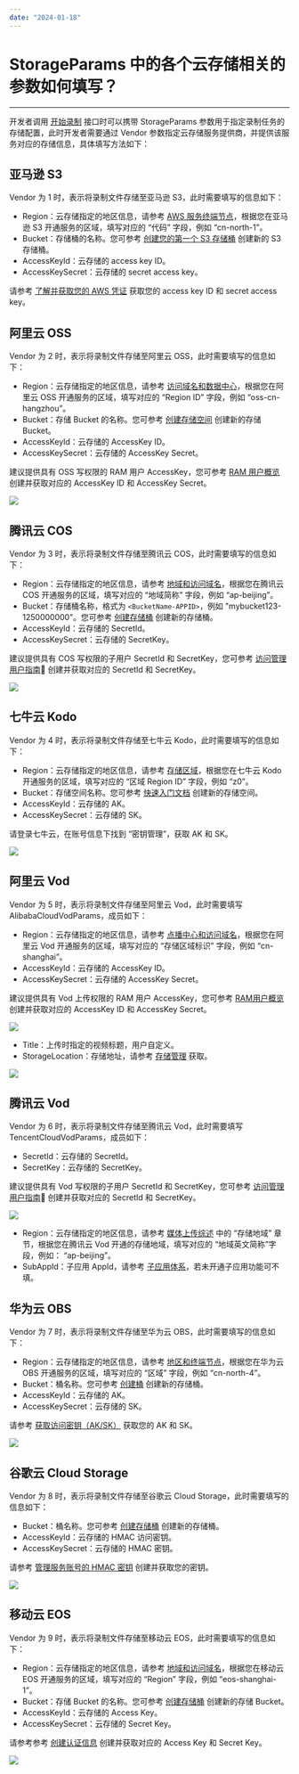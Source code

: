 ```yaml
---
date: "2024-01-18"
---
```

# StorageParams 中的各个云存储相关的参数如何填写？

---

开发者调用 [开始录制](https://doc-zh.zego.im/article/12322) 接口时可以携带 StorageParams 参数用于指定录制任务的存储配置，此时开发者需要通过 Vendor 参数指定云存储服务提供商，并提供该服务对应的存储信息，具体填写方法如下：

## 亚马逊 S3

Vendor 为 1 时，表示将录制文件存储至亚马逊 S3，此时需要填写的信息如下：

- Region：云存储指定的地区信息，请参考 [AWS 服务终端节点](https://docs.aws.amazon.comhttps://doc-zh.zego.im/zh_cn/general/latest/gr/rande.html#s3_region)，根据您在亚马逊 S3 开通服务的区域，填写对应的 “代码” 字段，例如 “cn-north-1”。
- Bucket：存储桶的名称。您可参考 [创建您的第一个 S3 存储桶](https://docs.aws.amazon.comhttps://doc-zh.zego.im/zh_cn/AmazonS3/latest/userguide/creating-bucket.html) 创建新的 S3 存储桶。
- AccessKeyId：云存储的 access key ID。
- AccessKeySecret：云存储的 secret access key。

请参考 [了解并获取您的 AWS 凭证](https://docs.aws.amazon.comhttps://doc-zh.zego.im/zh_cn/general/latest/gr/aws-sec-cred-types.html#access-keys-and-secret-access-keys) 获取您的 access key ID 和 secret access key。

## 阿里云 OSS

Vendor 为 2 时，表示将录制文件存储至阿里云 OSS，此时需要填写的信息如下：

- Region：云存储指定的地区信息，请参考 [访问域名和数据中心](https://help.aliyun.com/document_detail/31837.html)，根据您在阿里云 OSS 开通服务的区域，填写对应的 “Region ID” 字段，例如 “oss-cn-hangzhou”。
- Bucket：存储 Bucket 的名称。您可参考 [创建存储空间](https://help.aliyun.com/document_detail/31885.htm) 创建新的存储 Bucket。
- AccessKeyId：云存储的 AccessKey ID。
- AccessKeySecret：云存储的 AccessKey Secret。

建议提供具有 OSS 写权限的 RAM 用户 AccessKey，您可参考 [RAM 用户概览](https://help.aliyun.com/document_detail/122148.html) 创建并获取对应的 AccessKey ID 和 AccessKey Secret。

<Frame width="512" height="auto" caption=""><Frame width="512" height="auto" caption=""><img src="https://doc-media.zego.im/sdk-doc/Pics/CloudRecording/aliyun1.png" /></Frame></Frame>


## 腾讯云 COS

Vendor 为 3 时，表示将录制文件存储至腾讯云 COS，此时需要填写的信息如下：

- Region：云存储指定的地区信息，请参考 [地域和访问域名](https://cloud.tencent.com/document/product/436/6224)，根据您在腾讯云 COS 开通服务的区域，填写对应的 “地域简称” 字段，例如 “ap-beijing”。
- Bucket：存储桶名称，格式为 `<BucketName-APPID>`，例如 "mybucket123-1250000000"。您可参考 [创建存储桶](https://cloud.tencent.com/document/product/436/14106) 创建新的存储桶。
- AccessKeyId：云存储的 SecretId。
- AccessKeySecret：云存储的 SecretKey。

建议提供具有 COS 写权限的子用户 SecretId 和 SecretKey，您可参考 [访问管理用户指南](https://cloud.tencent.com/document/product/598/17848) 创建并获取对应的 SecretId 和 SecretKey。

<Frame width="512" height="auto" caption=""><Frame width="512" height="auto" caption=""><img src="https://doc-media.zego.im/sdk-doc/Pics/CloudRecording/tc1.png" /></Frame></Frame>


## 七牛云 Kodo

Vendor 为 4 时，表示将录制文件存储至七牛云 Kodo，此时需要填写的信息如下：

- Region：云存储指定的地区信息，请参考 [存储区域](https://developer.qiniu.com/kodo/1671/region-endpoint-fq)，根据您在七牛云 Kodo 开通服务的区域，填写对应的 “区域 Region ID” 字段，例如 “z0”。
- Bucket：存储空间名称。您可参考 [快速入门文档](https://developer.qiniu.com/kodo/1233/console-quickstart) 创建新的存储空间。
- AccessKeyId：云存储的 AK。
- AccessKeySecret：云存储的 SK。

请登录七牛云，在账号信息下找到 “密钥管理”，获取 AK 和 SK。

<Frame width="512" height="auto" caption=""><Frame width="512" height="auto" caption=""><img src="https://doc-media.zego.im/sdk-doc/Pics/CloudRecording/qn1.png" /></Frame></Frame>


## 阿里云 Vod

Vendor 为 5 时，表示将录制文件存储至阿里云 Vod，此时需要填写AlibabaCloudVodParams，成员如下：

- Region：云存储指定的地区信息，请参考 [点播中心和访问域名](https://help.aliyun.com/document_detail/98194.html)，根据您在阿里云 Vod 开通服务的区域，填写对应的 “存储区域标识” 字段，例如 “cn-shanghai”。
- AccessKeyId：云存储的 AccessKey ID。
- AccessKeySecret：云存储的 AccessKey Secret。

建议提供具有 Vod 上传权限的 RAM 用户 AccessKey，您可参考 [RAM用户概览](https://help.aliyun.com/document_detail/122148.html) 创建并获取对应的 AccessKey ID 和 AccessKey Secret。

<Frame width="512" height="auto" caption=""><Frame width="512" height="auto" caption=""><img src="https://doc-media.zego.im/sdk-doc/Pics/CloudRecording/aliyun1.png" /></Frame></Frame>

- Title：上传时指定的视频标题，用户自定义。
- StorageLocation：存储地址，请参考 [存储管理](https://help.aliyun.com/document_detail/86097.htm) 获取。

<Frame width="512" height="auto" caption=""><Frame width="512" height="auto" caption=""><img src="https://doc-media.zego.im/sdk-doc/Pics/CloudRecording/alivod.png" /></Frame></Frame>


## 腾讯云 Vod

Vendor 为 6 时，表示将录制文件存储至腾讯云 Vod，此时需要填写TencentCloudVodParams，成员如下：

- SecretId：云存储的 SecretId。
- SecretKey：云存储的 SecretKey。

建议提供具有 Vod 写权限的子用户 SecretId 和 SecretKey，您可参考 [访问管理用户指南](https://cloud.tencent.com/document/product/598/17848) 创建并获取对应的 SecretId 和 SecretKey。

<Frame width="512" height="auto" caption=""><Frame width="512" height="auto" caption=""><img src="https://doc-media.zego.im/sdk-doc/Pics/CloudRecording/tc1.png" /></Frame></Frame>

- Region：云存储指定的地区信息，请参考 [媒体上传综述](https://cloud.tencent.com/document/product/266/9760#.E5.AD.98.E5.82.A8.E5.9C.B0.E5.9F.9F) 中的 “存储地域” 章节，根据您在腾讯云 Vod 开通的存储地域，填写对应的 “地域英文简称”字段，例如： “ap-beijing”。
- SubAppId：子应用 AppId，请参考 [子应用体系](https://cloud.tencent.com/document/product/266/14574)，若未开通子应用功能可不填。

## 华为云 OBS

Vendor 为 7 时，表示将录制文件存储至华为云 OBS，此时需要填写的信息如下：

- Region：云存储指定的地区信息，请参考 [地区和终端节点](https://developer.huaweicloud.com/endpoint?OBS)，根据您在华为云 OBS 开通服务的区域，填写对应的 “区域” 字段，例如 “cn-north-4”。
- Bucket：桶名称。您可参考 [创建桶](https://support.huaweicloud.com/ugobs-obs/obs_41_0009.html) 创建新的存储桶。
- AccessKeyId：云存储的 AK。
- AccessKeySecret：云存储的 SK。

请参考 [获取访问密钥（AK/SK）](https://support.huaweicloud.com/qs-obs/obs_qs_0005.html) 获取您的 AK 和 SK。

<Frame width="512" height="auto" caption=""><Frame width="512" height="auto" caption=""><img src="https://doc-media.zego.im/sdk-doc/Pics/CloudRecording/hw1.png" /></Frame></Frame>

## 谷歌云 Cloud Storage

Vendor 为 8 时，表示将录制文件存储至谷歌云 Cloud Storage，此时需要填写的信息如下：

- Bucket：桶名称。您可参考 [创建存储桶](https://cloud.google.com/storage/docs/creating-buckets?hl=zh-cn) 创建新的存储桶。
- AccessKeyId：云存储的 HMAC 访问密钥。
- AccessKeySecret：云存储的 HMAC 密钥。

请参考 [管理服务账号的 HMAC 密钥](https://cloud.google.com/storage/docs/authentication/managing-hmackeys?hl=zh-cn) 创建并获取您的密钥。

<Frame width="512" height="auto" caption=""><Frame width="512" height="auto" caption=""><img src="https://doc-media.zego.im/sdk-doc/Pics/CloudRecording/google.jpeg" /></Frame></Frame>

## 移动云 EOS

Vendor 为 9 时，表示将录制文件存储至移动云 EOS，此时需要填写的信息如下：

- Region：云存储指定的地区信息，请参考 [地域和访问域名](https://ecloud.10086.cn/op-help-center/doc/article/48082)，根据您在移动云 EOS 开通服务的区域，填写对应的 “Region” 字段，例如 “eos-shanghai-1”。
- Bucket：存储 Bucket 的名称。您可参考 [创建存储桶](https://ecloud.10086.cn/op-help-center/doc/article/42933) 创建新的存储 Bucket。
- AccessKeyId：云存储的 Access Key。
- AccessKeySecret：云存储的 Secret Key。

请参考参考 [创建认证信息](https://ecloud.10086.cn/op-help-center/doc/article/24501) 创建并获取对应的 Access Key 和 Secret Key。

<Frame width="512" height="auto" caption=""><Frame width="512" height="auto" caption=""><img src="https://doc-media.zego.im/sdk-doc/Pics/CloudRecording/eos.jpeg" /></Frame></Frame>

